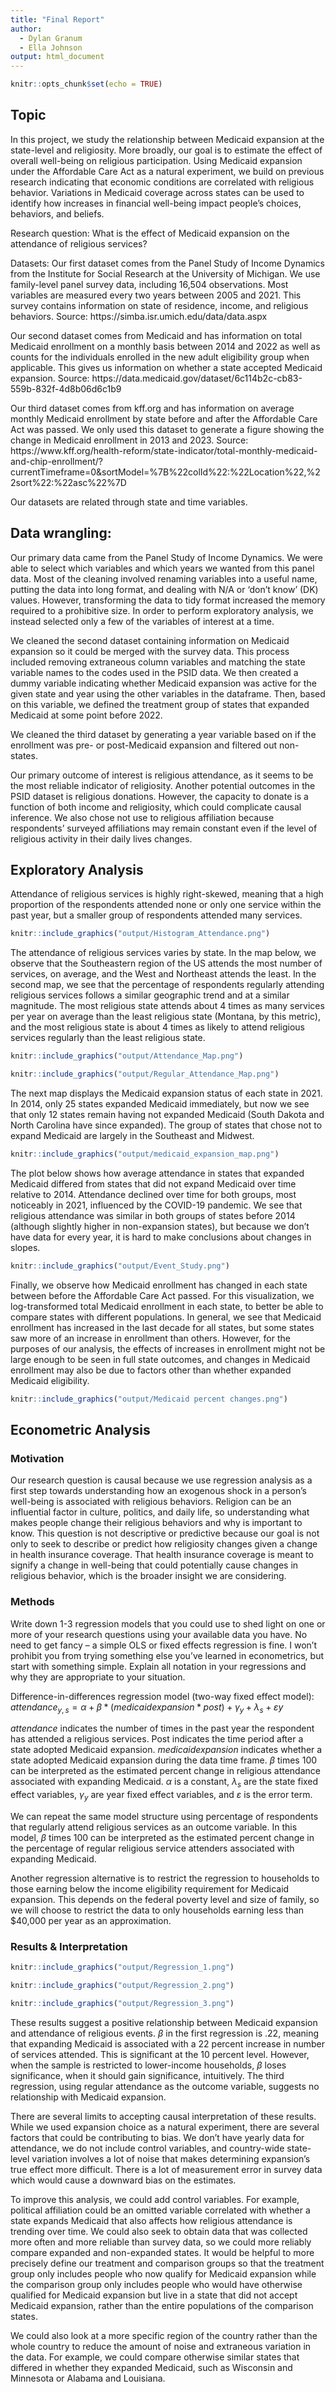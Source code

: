 ```yaml
---
title: "Final Report"
author:
  - Dylan Granum
  - Ella Johnson
output: html_document
---
```


```r
knitr::opts_chunk$set(echo = TRUE)
```



## Topic

In this project, we study the relationship between Medicaid expansion at the state-level and religiosity. More broadly, our goal is to estimate the effect of overall well-being on religious participation. Using Medicaid expansion under the Affordable Care Act as a natural experiment, we build on previous research indicating that economic conditions are correlated with religious behavior. Variations in Medicaid coverage across states can be used to identify how increases in financial well-being impact people's choices, behaviors, and beliefs. 

Research question:
What is the effect of Medicaid expansion on the attendance of religious services?

Datasets:
Our first dataset comes from the Panel Study of Income Dynamics from the Institute for Social Research at the University of Michigan. We use family-level panel survey data, including 16,504 observations. Most variables are measured every two years between 2005 and 2021. This survey contains information on state of residence, income, and religious behaviors.
Source: https://simba.isr.umich.edu/data/data.aspx

Our second dataset comes from Medicaid and has information on total Medicaid enrollment on a monthly basis between 2014 and 2022 as well as counts for the individuals enrolled in the new adult eligibility group when applicable. This gives us information on whether a state accepted Medicaid expansion.
Source: https://data.medicaid.gov/dataset/6c114b2c-cb83-559b-832f-4d8b06d6c1b9

Our third dataset comes from kff.org and has information on average monthly Medicaid enrollment by state before and after the Affordable Care Act was passed. We only used this dataset to generate a figure showing the change in Medicaid enrollment in 2013 and 2023.
Source: https://www.kff.org/health-reform/state-indicator/total-monthly-medicaid-and-chip-enrollment/?currentTimeframe=0&sortModel=%7B%22colId%22:%22Location%22,%22sort%22:%22asc%22%7D

Our datasets are related through state and time variables.

## Data wrangling:

Our primary data came from the Panel Study of Income Dynamics. We were able to select which variables and which years we wanted from this panel data. Most of the cleaning involved renaming variables into a useful name, putting the data into long format, and dealing with N/A or ‘don’t know’ (DK) values. However, transforming the data to tidy format increased the memory required to a prohibitive size. In order to perform exploratory analysis, we instead selected only a few of the variables of interest at a time.

We cleaned the second dataset containing information on Medicaid expansion so it could be merged with the survey data. This process included removing extraneous column variables and matching the state variable names to the codes used in the PSID data. We then created a dummy variable indicating whether Medicaid expansion was active for the given state and year using the other variables in the dataframe. Then, based on this variable, we defined the treatment group of states that expanded Medicaid at some point before 2022. 

We cleaned the third dataset by generating a year variable based on if the enrollment was pre- or post-Medicaid expansion and filtered out non-states.

Our primary outcome of interest is religious attendance, as it seems to be the most reliable indicator of religiosity. Another potential outcomes in the PSID dataset is religious donations. However, the capacity to donate is a function of both income and religiosity, which could complicate causal inference. We also chose not use to religious affiliation because respondents’ surveyed affiliations may remain constant even if the level of religious activity in their daily lives changes. 

## Exploratory Analysis
Attendance of religious services is highly right-skewed, meaning that a high proportion of the respondents attended none or only one service within the past year, but a smaller group of respondents attended many services. 
```r
knitr::include_graphics("output/Histogram_Attendance.png")
```
The attendance of religious services varies by state. In the map below, we observe that the Southeastern region of the US attends the most number of services, on average, and the West and Northeast attends the least. In the second map, we see that the percentage of respondents regularly attending religious services follows a similar geographic trend and at a similar magnitude. The most religious state attends about 4 times as many services per year on average than the least religious state (Montana, by this metric), and the most religious state is about 4 times as likely to attend religious services regularly than the least religious state.

```r
knitr::include_graphics("output/Attendance_Map.png")
```
```r
knitr::include_graphics("output/Regular_Attendance_Map.png")
```
The next map displays the Medicaid expansion status of each state in 2021. In 2014, only 25 states expanded Medicaid immediately, but now we see that only 12 states remain having not expanded Medicaid (South Dakota and North Carolina have since expanded). The group of states that chose not to expand Medicaid are largely in the Southeast and Midwest. 
```r
knitr::include_graphics("output/medicaid_expansion_map.png")
```

The plot below shows how average attendance in states that expanded Medicaid differed from states that did not expand Medicaid over time relative to 2014. Attendance declined over time for both groups, most noticeably in 2021, influenced by the COVID-19 pandemic. We see that religious attendance was similar in both groups of states before 2014 (although slightly higher in non-expansion states), but because we don't have data for every year, it is hard to make conclusions about changes in slopes. 

```r
knitr::include_graphics("output/Event_Study.png")
```

Finally, we observe how Medicaid enrollment has changed in each state between before the Affordable Care Act passed. For this visualization, we log-transformed total Medicaid enrollment in each state, to better be able to compare states with different populations. In general, we see that Medicaid enrollment has increased in the last decade for all states, but some states saw more of an increase in enrollment than others. However, for the purposes of our analysis, the effects of increases in enrollment might not be large enough to be seen in full state outcomes, and changes in Medicaid enrollment may also be due to factors other than whether expanded Medicaid eligibility.

```r
knitr::include_graphics("output/Medicaid percent changes.png")
```

## Econometric Analysis
### Motivation
Our research question is causal because we use regression analysis as a first step towards understanding how an exogenous shock in a person's well-being is associated with religious behaviors. Religion can be an influential factor in culture, politics, and daily life, so understanding what makes people change their religious behaviors and why is important to know. This question is not descriptive or predictive because our goal is not only to seek to describe or predict how religiosity changes given a change in health insurance coverage. That health insurance coverage is meant to signify a change in well-being that could potentially cause changes in religious behavior, which is the broader insight we are considering. 

### Methods
Write down 1-3 regression models that you could use to shed light on one or more of your research questions using your available data you have. No need to get fancy – a simple OLS or fixed effects regression is fine. I won’t prohibit you from trying something else you’ve learned in econometrics, but start with something simple. Explain all notation in your regressions and why they are appropriate to your situation.

Difference-in-differences regression model (two-way fixed effect model):
$attendance_{y,s} = α + β*(medicaidexpansion*post) + γ_y + λ_s + εy$

$attendance$ indicates the number of times in the past year the respondent has attended a religious services. Post indicates the time period after a state adopted Medicaid expansion. $medicaidexpansion$ indicates whether a state adopted Medicaid expansion during the data time frame. 
$β$ times 100 can be interpreted as the estimated percent change in religious attendance associated with expanding Medicaid. $α$ is a constant, $λ_s$ are the state fixed effect variables, $γ_y$ are year fixed effect variables, and $ε$ is the error term.

We can repeat the same model structure using percentage of respondents that regularly attend religious services as an outcome variable. In this model, $β$ times 100 can be interpreted as the estimated percent change in the percentage of regular religious service attenders associated with expanding Medicaid. 

Another regression alternative is to restrict the regression to households to those earning below the income eligibility requirement for Medicaid expansion. This depends on the federal poverty level and size of family, so we will choose to restrict the data to only households earning less than $40,000 per year as an approximation. 

### Results & Interpretation

```r
knitr::include_graphics("output/Regression_1.png")
```

```r
knitr::include_graphics("output/Regression_2.png")
```

```r
knitr::include_graphics("output/Regression_3.png")
```
These results suggest a positive relationship between Medicaid expansion and attendance of religious events. $\beta$ in the first regression is .22, meaning that expanding Medicaid is associated with a 22 percent increase in number of services attended. This is significant at the 10 percent level. However, when the sample is restricted to lower-income households, $\beta$ loses significance, when it should gain significance, intuitively. The third regression, using regular attendance as the outcome variable, suggests no relationship with Medicaid expansion. 

There are several limits to accepting causal interpretation of these results. While we used expansion choice as a natural experiment, there are several factors that could be contributing to bias. We don't have yearly data for attendance, we do not include control variables, and country-wide state-level variation involves a lot of noise that makes determining expansion's true effect more difficult. There is a lot of measurement error in survey data which would cause a downward bias on the estimates. 

To improve this analysis, we could add control variables. For example, political affiliation could be an omitted variable correlated with whether a state expands Medicaid that also affects how religious attendance is trending over time. We could also seek to obtain data that was collected more often and more reliable than survey data, so we could more reliably compare expanded and non-expanded states. It would be helpful to more precisely define our treatment and comparison groups so that the treatment group only includes people who now qualify for Medicaid expansion while the comparison group only includes people who would have otherwise qualified for Medicaid expansion but live in a state that did not accept Medicaid expansion, rather than the entire populations of the comparison states.

We could also look at a more specific region of the country rather than the whole country to reduce the amount of noise and extraneous variation in the data. For example, we could compare otherwise similar states that differed in whether they expanded Medicaid, such as Wisconsin and Minnesota or Alabama and Louisiana. 





